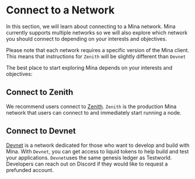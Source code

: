 
# Connect to a Network

In this section, we will learn about connecting to a Mina network. Mina currently supports multiple networks so we will also explore which network you should connect to depending on your interests and objectives.

Please note that each network requires a specific version of the Mina client. This means that instructions for `Zenith` will be slightly different than `Devnet`

The best place to start exploring Mina depends on your interests and objectives:

## Connect to Zenith

We recommend users connect to [Zenith](./connecting/connecting-zenith). `Zenith` is the production Mina network that users can connect to and immediately start running a node.

## Connect to Devnet

[Devnet](./connecting/connecting-devnet) is a network dedicated for those who want to develop and build with Mina. With `Devnet`, you can get access to liquid tokens to help build and test your applications.
`Devnet`uses the same genesis ledger as Testworld. Developers can reach out on Discord if they would like to request a prefunded account.
